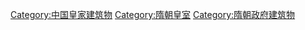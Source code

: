 [[Category:中国皇家建筑物|Category:中国皇家建筑物]]
[[Category:隋朝皇室|Category:隋朝皇室]]
[[Category:隋朝政府建筑物|Category:隋朝政府建筑物]]